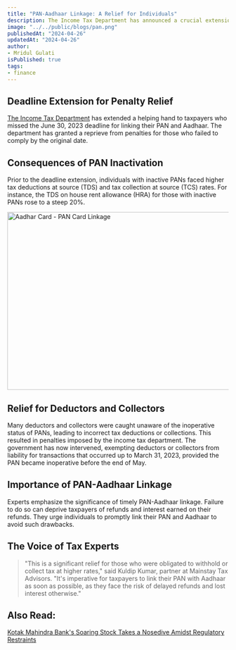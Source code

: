 ```yaml
---
title: "PAN-Aadhaar Linkage: A Relief for Individuals"
description: The Income Tax Department has announced a crucial extension for taxpayers who missed the initial June 30, 2023 deadline to link their PAN with Aadhaar, offering penalty relief and preventing PAN inactivation. This extension is a significant boon for individuals who risked higher tax deductions at source (TDS) and tax collection at source (TCS), such as a steep 20% TDS on house rent allowance for those with inactive PANs.
image: "../../public/blogs/pan.png"
publishedAt: "2024-04-26"
updatedAt: "2024-04-26"
author: 
- Mridul Gulati
isPublished: true
tags: 
- finance
---
```


## Deadline Extension for Penalty Relief

[The Income Tax Department](https://www.incometax.gov.in/iec/foportal/) has extended a helping hand to taxpayers who missed the June 30, 2023 deadline for linking their PAN and Aadhaar. The department has granted a reprieve from penalties for those who failed to comply by the original date.

## Consequences of PAN Inactivation

Prior to the deadline extension, individuals with inactive PANs faced higher tax deductions at source (TDS) and tax collection at source (TCS) rates. For instance, the TDS on house rent allowance (HRA) for those with inactive PANs rose to a steep 20%.

<Image
  src="/blogs/aadhar.png"
  width="718"
  height="404"
  alt="Aadhar Card - PAN Card Linkage"
  sizes="100vw"
/>

## Relief for Deductors and Collectors

Many deductors and collectors were caught unaware of the inoperative status of PANs, leading to incorrect tax deductions or collections. This resulted in penalties imposed by the income tax department. The government has now intervened, exempting deductors or collectors from liability for transactions that occurred up to March 31, 2023, provided the PAN became inoperative before the end of May.

## Importance of PAN-Aadhaar Linkage

Experts emphasize the significance of timely PAN-Aadhaar linkage. Failure to do so can deprive taxpayers of refunds and interest earned on their refunds. They urge individuals to promptly link their PAN and Aadhaar to avoid such drawbacks.

## The Voice of Tax Experts

> "This is a significant relief for those who were obligated to withhold or collect tax at higher rates," said Kuldip Kumar, partner at Mainstay Tax Advisors. "It's imperative for taxpayers to link their PAN with Aadhaar as soon as possible, as they face the risk of delayed refunds and lost interest otherwise."

## Also Read: 

[Kotak Mahindra Bank's Soaring Stock Takes a Nosedive Amidst Regulatory Restraints](https://onlinekhabri.com/blog/kotak-mahindra-bank-stock-takes-a-nosedive)

